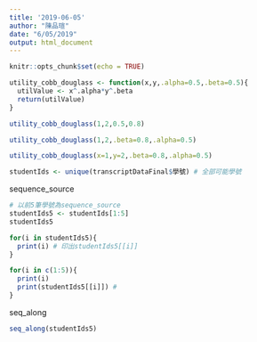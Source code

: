 ```yaml
---
title: '2019-06-05'
author: "陳品瑄"
date: "6/05/2019"
output: html_document
---
```


```r
knitr::opts_chunk$set(echo = TRUE)
```

```r
utility_cobb_douglass <- function(x,y,.alpha=0.5,.beta=0.5){
  utilValue <- x^.alpha*y^.beta
  return(utilValue)
}
```

```r
utility_cobb_douglass(1,2,0.5,0.8)
```

```r
utility_cobb_douglass(1,2,.beta=0.8,.alpha=0.5)
```

```r
utility_cobb_douglass(x=1,y=2,.beta=0.8,.alpha=0.5)
```

```r
studentIds <- unique(transcriptDataFinal$學號) # 全部可能學號
```
sequence_source
```r
# 以前5筆學號為sequence_source
studentIds5 <- studentIds[1:5]
studentIds5
```
```r
for(i in studentIds5){
  print(i) # 印出studentIds5[[i]]
}
```

```r
for(i in c(1:5)){
  print(i)
  print(studentIds5[[i]]) # 
}
```

seq_along
```r
seq_along(studentIds5)
```

```r

```






























